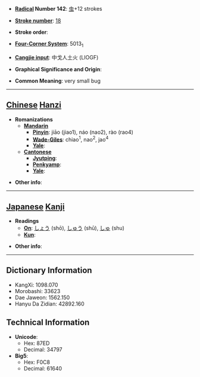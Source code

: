 * '''[[Wiktionary:Chinese radical index| Radical]] Number 142''': [[Wiktionary:Chinese radical index 虫|虫]]+12 strokes

* '''[[Wiktionary:Chinese total strokes index|Stroke number]]''': [[Wiktionary:Chinese total strokes index 18|18]]

* '''Stroke order''': 

* '''[[Wiktionary:Chinese four corner index|Four-Corner System]]''': 5013<sub>1</sub>

* '''[[Wiktionary:Chinese Cangjie index|Cangjie input]]''': 中戈人土火 (LIOGF)

* '''Graphical Significance and Origin''': 

* '''Common Meaning''': very small bug

----

== [[Chinese]] [[Hanzi]] ==

* '''Romanizations'''
** '''[[Mandarin]]'''
*** '''[[Pinyin]]''': jiāo (jiao1), náo (nao2), rào (rao4)
*** '''[[Wade-Giles]]''': chiao<sup>1</sup>, nao<sup>2</sup>, jao<sup>4</sup>
*** '''[[Yale]]''': 
** '''[[Cantonese]]'''
*** '''[[Jyutping]]''':
*** '''[[Penkyamp]]''': 
*** '''[[Yale]]''': 

* '''Other info''': 

----

== [[Japanese]] [[Kanji]] ==

* '''Readings'''
** '''[[On]]''': [[しょう]] (shō), [[しゅう]] (shū), [[しゅ]] (shu)
** '''[[Kun]]''': 

* '''Other info''':  

----

== Dictionary Information ==

* KangXi: 1098.070
* Morobashi: 33623
* Dae Jaweon: 1562.150
* Hanyu Da Zidian: 42892.160

== Technical Information ==

* '''Unicode''':
** Hex: 87ED
** Decimal: 34797
* '''Big5''':
** Hex: F0C8
** Decimal: 61640